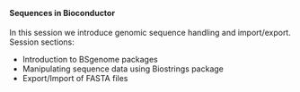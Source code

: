 <br>

#### **Sequences in Bioconductor**

In this session we introduce genomic sequence handling and import/export.
Session sections:

* Introduction to BSgenome packages
* Manipulating sequence data using Biostrings package
* Export/Import of FASTA files